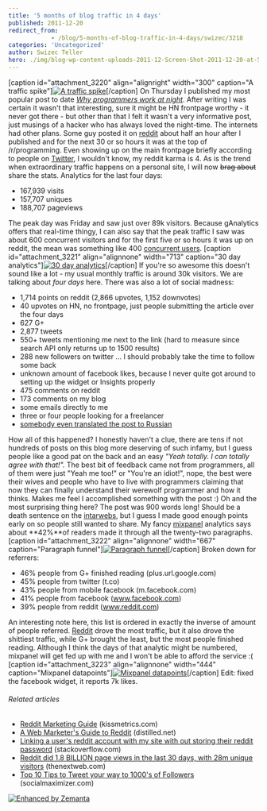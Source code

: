 ```yaml
---
title: '5 months of blog traffic in 4 days'
published: 2011-12-20
redirect_from: 
            - /blog/5-months-of-blog-traffic-in-4-days/swizec/3218
categories: 'Uncategorized'
author: Swizec Teller
hero: ./img/blog-wp-content-uploads-2011-12-Screen-Shot-2011-12-20-at-5.03.15-PM-300x171.png
---
```

\[caption id="attachment_3220" align="alignright" width="300" caption="A traffic spike"][![A traffic spike](./img/blog-wp-content-uploads-2011-12-Screen-Shot-2011-12-20-at-5.03.15-PM-300x171.png "A traffic spike")](http://swizec.com/blog/wp-content/uploads/2011/12/Screen-Shot-2011-12-20-at-5.03.15-PM.png)\[/caption] On Thursday I published my most popular post to date _[Why programmers work at night](http://swizec.com/blog/why-programmers-work-at-night/swizec/3198 "Why programmers work at night")_. After writing I was certain it wasn't that interesting, sure it might be HN frontpage worthy - it never got there - but other than that I felt it wasn't a very informative post, just musings of a hacker who has always loved the night-time. The internets had other plans. Some guy posted it on [reddit](http://reddit.com/ "Reddit") about half an hour after I published and for the next 30 or so hours it was at the top of /r/programming. Even showing up on the main frontpage briefly according to people on [Twitter](http://twitter.com "Twitter"), I wouldn't know, my reddit karma is 4. As is the trend when extraordinary traffic happens on a personal site, I will now ~~brag about~~ share the stats. Analytics for the last four days:

- 167,939 visits
- 157,707 uniques
- 188,707 pageviews

The peak day was Friday and saw just over 89k visitors. Because gAnalytics offers that real-time thingy, I can also say that the peak traffic I saw was about 600 concurrent visitors and for the first five or so hours it was up on reddit, the mean was something like 400 [concurrent users](http://en.wikipedia.org/wiki/Concurrent_user "Concurrent user"). \[caption id="attachment_3221" align="alignnone" width="713" caption="30 day analytics"][![30 day analytics](http://swizec.com/blog/wp-content/uploads/2011/12/Screen-Shot-2011-12-20-at-4.50.42-PM.png "30 day analytics")](./img/blog-wp-content-uploads-2011-12-Screen-Shot-2011-12-20-at-4.50.42-PM.png)\[/caption] If you're so awesome this doesn't sound like a lot - my usual monthly traffic is around 30k visitors. We are talking about _four days_ here. There was also a lot of social madness:

- 1,714 points on reddit (2,866 upvotes, 1,152 downvotes)
- 40 upvotes on HN, no frontpage, just people submitting the article over the four days
- 627 G+
- 2,877 tweets
- 550+ tweets mentioning me next to the link (hard to measure since search API only returns up to 1500 results)
- 288 new followers on twitter ... I should probably take the time to follow some back
- unknown amount of facebook likes, because I never quite got around to setting up the widget or Insights properly
- 475 comments on reddit
- 173 comments on my blog
- some emails directly to me
- three or four people looking for a freelancer
- [somebody even translated the post to Russian](http://ak-26.ru/?p=1258)

How all of this happened? I honestly haven't a clue, there are tens if not hundreds of posts on this blog more deserving of such infamy, but I guess people like a good pat on the back and an easy _"Yeah totally. I can totally agree with that!"._ The best bit of feedback came not from programmers, all of them were just "Yeah me too!" or "You're an idiot!", nope, the best were their wives and people who have to live with programmers claiming that now they can finally understand their werewolf programmer and how it thinks. Makes me feel I accomplished something with the post :) Oh and the most surprising thing here? The post was 900 words long! Should be a death sentence on the [intarwebs](http://en.wikipedia.org/wiki/Internet "Internet"), but I guess I made good enough points early on so people still wanted to share. My fancy [mixpanel](http://www.mixpanel.com "Mixpanel") analytics says about **42%**of readers made it through all the twenty-two paragraphs. \[caption id="attachment_3222" align="alignnone" width="667" caption="Paragraph funnel"][![Paragraph funnel](http://swizec.com/blog/wp-content/uploads/2011/12/Screen-Shot-2011-12-20-at-4.55.25-PM.png "Paragraph funnel")](./img/blog-wp-content-uploads-2011-12-Screen-Shot-2011-12-20-at-4.55.25-PM.png)\[/caption] Broken down for referrers:

- 46% people from G+ finished reading (plus.url.google.com)
- 45% people from twitter (t.co)
- 43% people from mobile facebook (m.facebook.com)
- 41% people from facebook (www.facebook.com)
- 39% people from reddit (www.reddit.com)

An interesting note here, this list is ordered in exactly the inverse of amount of people referred. [Reddit](http://reddit.com/ "Reddit") drove the most traffic, but it also drove the shittiest traffic, while G+ brought the least, but the most people finished reading. Although I think the days of that analytic might be numbered, mixpanel will get fed up with me and I won't be able to afford the service :( \[caption id="attachment_3223" align="alignnone" width="444" caption="Mixpanel datapoints"][![Mixpanel datapoints](http://swizec.com/blog/wp-content/uploads/2011/12/Screen-Shot-2011-12-20-at-4.53.01-PM.png "Mixpanel datapoints")](./img/blog-wp-content-uploads-2011-12-Screen-Shot-2011-12-20-at-4.53.01-PM.png)\[/caption] Edit: fixed the facebook widget, it reports 7k likes.

###### Related articles

- [Reddit Marketing Guide](http://blog.kissmetrics.com/reddit-marketing-guide/) (kissmetrics.com)
- [A Web Marketer's Guide to Reddit](http://www.distilled.net/blog/social-media/a-web-marketers-guide-to-reddit/) (distilled.net)
- [Linking a user's reddit account with my site with out storing their reddit password](http://stackoverflow.com/questions/8566537/linking-a-users-reddit-account-with-my-site-without-storing-their-reddit-passwo) (stackoverflow.com)
- [Reddit did 1.8 BILLION page views in the last 30 days, with 28m unique visitors](http://thenextweb.com/insider/2011/10/31/reddit-did-1-8-billion-page-views-in-the-last-30-days-with-28m-unique-visitors/) (thenextweb.com)
- [Top 10 Tips to Tweet your way to 1000's of Followers](http://blog.socialmaximizer.com/tweet-your-way-to-1000%e2%80%99s-of-followers/) (socialmaximizer.com)

[![Enhanced by Zemanta](http://img.zemanta.com/zemified_e.png?x-id=0494ecb9-e011-4bb5-8680-10e213df9b15)](http://www.zemanta.com/ "Enhanced by Zemanta")